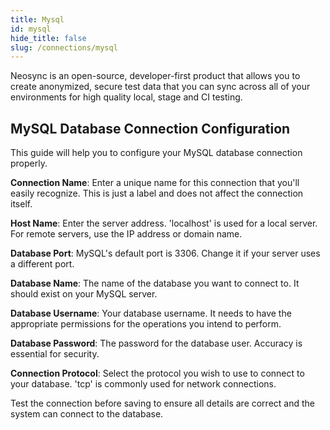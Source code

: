 ```yaml
---
title: Mysql
id: mysql
hide_title: false
slug: /connections/mysql
---
```



Neosync is an open-source, developer-first product that allows you to create anonymized, secure test data that you can sync across all of your environments for high quality local, stage and CI testing.

## MySQL Database Connection Configuration

<DocsImage href="https://assets.nucleuscloud.com/neosync/docs/mysql.png" />

This guide will help you to configure your MySQL database connection properly.

**Connection Name**: Enter a unique name for this connection that you'll easily recognize. This is just a label and does not affect the connection itself.

**Host Name**: Enter the server address. 'localhost' is used for a local server. For remote servers, use the IP address or domain name.

**Database Port**: MySQL's default port is 3306. Change it if your server uses a different port.

**Database Name**: The name of the database you want to connect to. It should exist on your MySQL server.

**Database Username**: Your database username. It needs to have the appropriate permissions for the operations you intend to perform.

**Database Password**: The password for the database user. Accuracy is essential for security.

**Connection Protocol**: Select the protocol you wish to use to connect to your database. 'tcp' is commonly used for network connections.

Test the connection before saving to ensure all details are correct and the system can connect to the database.
